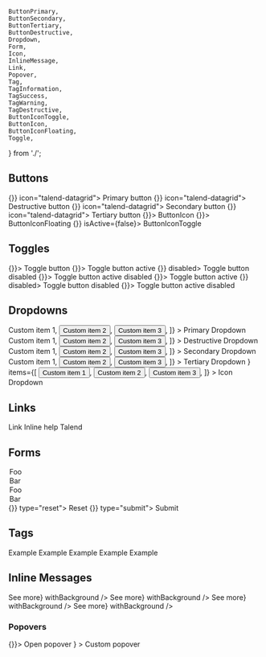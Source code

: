 	ButtonPrimary,
	ButtonSecondary,
	ButtonTertiary,
	ButtonDestructive,
	Dropdown,
	Form,
	Icon,
	InlineMessage,
	Link,
	Popover,
	Tag,
	TagInformation,
	TagSuccess,
	TagWarning,
	TagDestructive,
	ButtonIconToggle,
	ButtonIcon,
	ButtonIconFloating,
	Toggle,
} from './';

<Meta title="Component catalog" />

## Buttons

<Canvas>
	<Story name="Buttons">
		<ButtonPrimary onClick={() => {}} icon="talend-datagrid">
			Primary button
		</ButtonPrimary>
		<ButtonDestructive onClick={() => {}} icon="talend-datagrid">
			Destructive button
		</ButtonDestructive>
		<ButtonSecondary onClick={() => {}} icon="talend-datagrid">
			Secondary button
		</ButtonSecondary>
		<ButtonTertiary onClick={() => {}} icon="talend-datagrid">
			Tertiary button
		</ButtonTertiary>
	</Story>
</Canvas>

<Canvas>
	<Story name="ButtonIcon">
		<ButtonIcon icon="talend-datagrid" onClick={() => {}}>
			ButtonIcon
		</ButtonIcon>
		<ButtonIconFloating icon="talend-datagrid" onClick={() => {}}>
			ButtonIconFloating
		</ButtonIconFloating>
		<ButtonIconToggle icon="talend-datagrid" onClick={() => {}} isActive={false}>
			ButtonIconToggle
		</ButtonIconToggle>
	</Story>
</Canvas>

## Toggles

<Canvas>
	<Story name="Toggles">
		<Toggle icon="talend-datagrid" isActive={false} onClick={() => {}}>
			Toggle button
		</Toggle>
		<Toggle icon="talend-datagrid" isActive={true} onClick={() => {}}>
			Toggle button active
		</Toggle>
		<Toggle icon="talend-datagrid" isActive={false} onClick={() => {}} disabled>
			Toggle button disabled
		</Toggle>
		<Toggle icon="talend-datagrid" isActive disabled onClick={() => {}}>
			Toggle button active disabled
		</Toggle>
		<Toggle icon="talend-datagrid" isActive={true} onClick={() => {}}>
			Toggle button active
		</Toggle>
		<Toggle icon="talend-datagrid" isActive={false} onClick={() => {}} disabled>
			Toggle button disabled
		</Toggle>
		<Toggle icon="talend-datagrid" isActive disabled onClick={() => {}}>
			Toggle button active disabled
		</Toggle>
	</Story>
</Canvas>

## Dropdowns

<Canvas>
	<Story name="Dropdowns" height="20rem">
		<Dropdown
			as={ButtonPrimary}
			aria-label="Custom menu"
			icon="talend-datagrid"
			items={[
				<button>Custom item 1</button>,
				<button>Custom item 2</button>,
				<button>Custom item 3</button>,
			]}
		>
			Primary Dropdown
		</Dropdown>
		<Dropdown
			as={ButtonDestructive}
			aria-label="Custom menu"
			icon="talend-datagrid"
			items={[
				<button>Custom item 1</button>,
				<button>Custom item 2</button>,
				<button>Custom item 3</button>,
			]}
		>
			Destructive Dropdown
		</Dropdown>
		<Dropdown
			as={ButtonSecondary}
			aria-label="Custom menu"
			icon="talend-datagrid"
			items={[
				<button>Custom item 1</button>,
				<button>Custom item 2</button>,
				<button>Custom item 3</button>,
			]}
		>
			Secondary Dropdown
		</Dropdown>
		<Dropdown
			as={ButtonTertiary}
			aria-label="Custom menu"
			icon="talend-datagrid"
			items={[
				<button>Custom item 1</button>,
				<button>Custom item 2</button>,
				<button>Custom item 3</button>,
			]}
		>
			Tertiary Dropdown
		</Dropdown>
		<Dropdown
			as={ButtonIcon}
			aria-label="Custom menu"
			icon={<Icon name="talend-ellipsis" transform="rotate-90" />}
			items={[
				<button>Custom item 1</button>,
				<button>Custom item 2</button>,
				<button>Custom item 3</button>,
			]}
		>
			Icon Dropdown
		</Dropdown>
	</Story>
</Canvas>

## Links

<Canvas>
	<Story name="Links">
		<Link href="#">Link</Link>
		<Link href="#" iconBefore="talend-info-circle">
			Inline help
		</Link>
		<Link href="https://www.talend.com">Talend</Link>
	</Story>
</Canvas>

## Forms

<Canvas>
	<Story name="Forms">
		<Form>
			<Form.Fieldset legend="Form fields">
				<Form.Text label="Input" />
				<Form.FieldGroup label="Amount" prefix="$" suffix=".00">
					<Form.Number label="Amount without decimal" min="1" step="1" />
				</Form.FieldGroup>
				<Form.File label="File" />
				<Form.Password label="Password" />
				<Form.Datalist label="Datalist" values={['foo', 'bar']} />
				<Form.Search label="Search" />
				<Form.Textarea label="Textarea" />
				<Form.Select label="Select">
					<option selected>Foo</option>
					<option>Bar</option>
				</Form.Select>
				<Form.Select label="Select multiple" multiple>
					<option selected>Foo</option>
					<option selected>Bar</option>
				</Form.Select>
				<Form.Checkbox label="Checkbox" checked />
				<Form.Radio label="Radio" checked />
				<Form.Switch label="Switch" checked />
			</Form.Fieldset>
			<Form.Buttons>
				<ButtonSecondary onClick={() => {}} type="reset">
					Reset
				</ButtonSecondary>
				<ButtonPrimary onClick={() => {}} type="submit">
					Submit
				</ButtonPrimary>
			</Form.Buttons>
		</Form>
	</Story>
</Canvas>

## Tags

<Canvas>
	<Story name="Tags">
		<Tag>Example</Tag>
		<TagInformation>Example</TagInformation>
		<TagSuccess>Example</TagSuccess>
		<TagWarning>Example</TagWarning>
		<TagDestructive>Example</TagDestructive>
	</Story>
</Canvas>

## Inline Messages

<Canvas>
	<Story name="InlineMessages">
		<InlineMessage.Information
			title={'Lorem ipsum'}
			description={
				'dolor sit amet, consectetur adipiscing elit. Integer gravida orci lacus, vel convallis enim posuere ac.'
			}
			link={<Link href={'#'}>See more</Link>}
			withBackground
		/>
		<InlineMessage.Success
			title={'Lorem ipsum'}
			description={
				'dolor sit amet, consectetur adipiscing elit. Integer gravida orci lacus, vel convallis enim posuere ac.'
			}
			link={<Link href={'#'}>See more</Link>}
			withBackground
		/>
		<InlineMessage.Warning
			title={'Lorem ipsum'}
			description={
				'dolor sit amet, consectetur adipiscing elit. Integer gravida orci lacus, vel convallis enim posuere ac.'
			}
			link={<Link href={'#'}>See more</Link>}
			withBackground
		/>
		<InlineMessage.Destructive
			title={'Lorem ipsum'}
			description={
				'dolor sit amet, consectetur adipiscing elit. Integer gravida orci lacus, vel convallis enim posuere ac.'
			}
			link={<Link href={'#'}>See more</Link>}
			withBackground
		/>
	</Story>
</Canvas>

### Popovers

<Canvas>
	<Story name="Popovers" height="10rem">
		<Popover
			aria-label="Custom popover"
			disclosure={
				<ButtonIcon icon="talend-question-circle" onClick={() => {}}>
					Open popover
				</ButtonIcon>
			}
		>
			Custom popover
		</Popover>
	</Story>
</Canvas>
